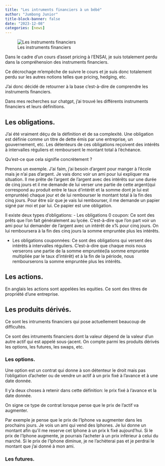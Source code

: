```yaml
---
title: "Les intruments financiers à un bébé"
author: "Jumbong Junior"
title-block-banner: false
date: "2023-12-08"
categories: [news]
---
```


![Les instruments financiers](intelligenceArtificielle.png)

Dans le cadre d'un cours d'asset pricing à l'ENSAI, je suis totalement perdu dans la compréhension des instruments financiers. 

Ce décrochage m'empêche de suivre le cours et je suis donc totalement perdu sur les autres notions telles que pricing, hedging, etc. 

J'ai donc décidé de retourner à la base c'est-à-dire de comprendre les instruments financiers. 

Dans mes recherches sur chatgpt, j'ai trouvé les différents instruments financiers et leurs définitions.

## Les obligations.

J'ai été vraiment déçu de la définition et de sa complexité. Une obligation est définie comme un titre de dette émis par une entreprise, un gouvernement, etc. Les détenteurs de ces obligations reçoivent des intérêts à intervalles réguliers et remboursent le montant total à l'échéance.

Qu'est-ce que cela signifie concrètement ?

Prenons un exemple. J'ai faim, j'ai besoin d'argent pour manger à l'école mais je n'ai pas d'argent. Je vais donc voir un ami pour lui expliquer ma situation. Il me prête de l'argent de l'argent avec des intérêts sur une durée de cinq jours et il me demande de lui verser une partie de cette argent(qui correspond au produit entre le taux d'intérêt et la somme dont je lui est empruntée) chaque jour et de lui rembourser le montant total à la fin des cinq jours. Pour être sûr que je vais lui rembourser, il me demande un papier signé par moi et par lui. Ce papier est une obligation.

Il existe deux types d'obligations:
- Les obligations 0 coupon: Ce sont des prêts que l'on fait généralement au lycée. C'est-à-dire que l'on part voir un ami pour lui demander de l'argent avec un intérêt de x\% pour cinq jours. On lui remboursera à la fin des cinq jours la somme empruntée plus les intérêts. 

- Les obligations couponnées: Ce sont des obligations qui versent des intérêts à intervalles réguliers. C'est-à-dire que chaque mois nous verserons une partie de la somme empruntée(la somme empruntée multipliée par le taux d'intérêt) et à la fin de la période, nous rembourserons la somme empruntée plus les intérêts.

## Les actions.

En anglais les actions sont appelées les equities. Ce sont des titres de propriété d'une entreprise.

## Les produits dérivés.

Ce sont les intruments financiers qui pose actuellement beaucoup de difficultés.

Ce sont des intruments financiers dont la valeur dépend de la valeur d'un autre actif qui est appelé sous-jacent. On compte parmi les produits dérivés les options, les futures, les swaps, etc.

### Les options.

Une option est un contrat qui donne à son détenteur le droit mais pas l'obligation d'acheter ou de vendre  un actif à un prix fixé à l'avance et à une date donnée.

Il y'a deux choses à retenir dans cette définition: le prix fixé à l'avance et la date donnée.

On signe ce type de contrat lorsque pense que le prix de l'actif va augmenter. 

Par exemple je pense que le prix de l'Iphone va augmenter dans les prochains jours. Je vois un ami qui vend des Iphones. Je lui donne un montant afin qu'il me reserve cet Iphone à un prix k fixé aujourd'hui. Si le prix de l'Iphone augmente, je pourrais l'acheter à un prix inférieur à celui du marché. Si le prix de l'Iphone diminue, je ne l'achèterai pas et je perdrai le montant que j'ai donné à mon ami.

### Les futures.

